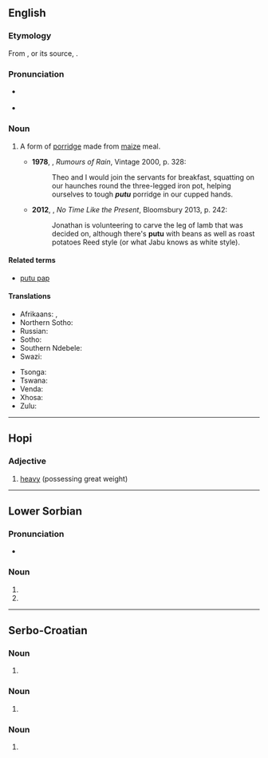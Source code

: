 {{also|puṯu}}

==English==

===Etymology===
From {{etyl|af|en}} {{m|af|putu}}, or its source, {{etyl|zu|en}} {{m|zu|uphuthu}}.

===Pronunciation===
* {{a|South Africa}} {{IPA|en|/ˈpʊtʊ/|/ˈpuːtʊ/}}
* {{a|UK}} {{IPA|en|/ˈpuːtuː/}}

===Noun===
{{en-noun|-}}

# {{lb|en|South Africa}} A form of [[porridge]] made from [[maize]] meal. {{defdate|from 20th c.}}
#* '''1978''', {{w|André Brink}}, ''Rumours of Rain'', Vintage 2000, p. 328:
#*: Theo and I would join the servants for breakfast, squatting on our haunches round the three-legged iron pot, helping ourselves to tough '''''putu''''' porridge in our cupped hands.
#*'''2012''', {{w|Nadine Gordimer}}, ''No Time Like the Present'', Bloomsbury 2013, p. 242:
#*:Jonathan is volunteering to carve the leg of lamb that was decided on, although there's '''putu''' with beans as well as roast potatoes Reed style (or what Jabu knows as white style).

====Related terms====
* [[putu pap]]

====Translations====
{{trans-top|maize porridge}}
* Afrikaans: {{t|af|poetoe}}, {{t|af|putu}}
* Northern Sotho: {{t-needed|nso}}
* Russian: {{t+|ru|мамалыга|f}}
* Sotho: {{t-needed|st}}
* Southern Ndebele: {{t-needed|nr}}
* Swazi: {{t-needed|ss}}
{{trans-mid}}
* Tsonga: {{t-needed|ts}}
* Tswana: {{t-needed|tn}}
* Venda: {{t-needed|ve}}
* Xhosa: {{t-needed|xh}}
* Zulu: {{t-needed|zu}}
{{trans-bottom}}

----

==Hopi==

===Adjective===
{{head|hop|adjective}}

# [[heavy]] (possessing great weight)

----

==Lower Sorbian==

===Pronunciation===
* {{IPA|dsb|/ˈputu/}}

===Noun===
{{head|dsb|noun form}}

# {{inflection of|dsb|puta||acc|s}}
# {{inflection of|dsb|puta||ins|s}}

----

==Serbo-Croatian==

===Noun===
{{head|sh|noun form|g=m}}

# {{inflection of|sh|put||dat//loc|s}}

===Noun===
{{sh-noun-form}}

# {{inflection of|sh|puto||dat//loc|s}}

===Noun===
{{sh-noun-form}}

# {{inflection of|sh|puta||acc|s}}